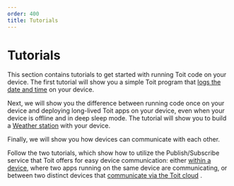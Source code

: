```yaml
---
order: 400
title: Tutorials
---
```


# Tutorials

This section contains tutorials to get started with running Toit code on your device. The first tutorial will show you a simple Toit program that [logs the date and time](starter/time) on your device.

Next, we will show you the difference between running code once on your device and deploying long-lived Toit apps on your device, even when your device is offline and in deep sleep mode.
The tutorial will show you to build a [Weather station](starter/weatherstation) with your device.

Finally, we will show you how devices can communicate with each other. 

Follow the two tutorials, which show how to utilize the Publish/Subscribe service that Toit offers for easy device communication: 
either [within a device](pubsub/pubsubint), where two apps running on the same device are communicating, or between two distinct devices that [communicate via the Toit cloud](pubsub/pubsubext) .